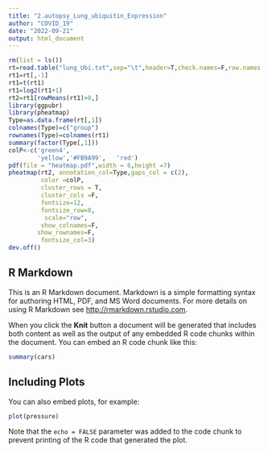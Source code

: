 ---
title: "2.autopsy_Lung_ubiquitin_Expression"
author: "COVID_19"
date: "2022-09-21"
output: html_document
---

```{r setup, include=FALSE}


rm(list = ls())
rt=read.table("lung_Ubi.txt",sep="\t",header=T,check.names=F,row.names = 1)    
rt1=rt[,-1]
rt1=t(rt1)
rt1=log2(rt1+1)
rt2=rt1[rowMeans(rt1)>0,]
library(ggpubr)
library(pheatmap)
Type=as.data.frame(rt[,1])
colnames(Type)=c("group")
rownames(Type)=colnames(rt1)
summary(factor(Type[,1]))
colP<-c('green4',
        'yellow','#FB9A99',   'red')
pdf(file = "heatmap.pdf",width = 6,height =7)
pheatmap(rt2, annotation_col=Type,gaps_col = c(2),
         color =colP,
         cluster_rows = T,
         cluster_cols =F,
         fontsize=12,
         fontsize_row=8,
          scale="row",
         show_colnames=F,
        show_rownames=F,
         fontsize_col=3)
dev.off()
```

## R Markdown

This is an R Markdown document. Markdown is a simple formatting syntax for authoring HTML, PDF, and MS Word documents. For more details on using R Markdown see <http://rmarkdown.rstudio.com>.

When you click the **Knit** button a document will be generated that includes both content as well as the output of any embedded R code chunks within the document. You can embed an R code chunk like this:

```{r cars}
summary(cars)
```

## Including Plots

You can also embed plots, for example:

```{r pressure, echo=FALSE}
plot(pressure)
```

Note that the `echo = FALSE` parameter was added to the code chunk to prevent printing of the R code that generated the plot.
